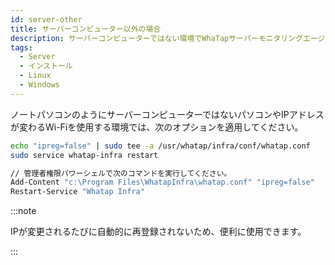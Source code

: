 ```yaml
---
id: server-other
title: サーバーコンピューター以外の場合
description: サーバーコンピューターではない環境でWhaTapサーバーモニタリングエージェントをインストールする方法を提供します。
tags:
  - Server
  - インストール
  - Linux
  - Windows
---
```



ノートパソコンのようにサーバーコンピューターではないパソコンやIPアドレスが変わるWi-Fiを使用する環境では、次のオプションを適用してください。 

<Tabs>
<TabItem value="lx" label="Linux">

```bash title=SH
echo "ipreg=false" | sudo tee -a /usr/whatap/infra/conf/whatap.conf
sudo service whatap-infra restart
```

</TabItem>
<TabItem value="wd" label="Windows">

```bash title='SH' {2,3}
// 管理者権限パワーシェルで次のコマンドを実行してください。
Add-Content "c:\Program Files\WhatapInfra\whatap.conf" "ipreg=false"
Restart-Service "Whatap Infra"
```

</TabItem>
</Tabs>

:::note

IPが変更されるたびに自動的に再登録されないため、便利に使用できます。

:::
